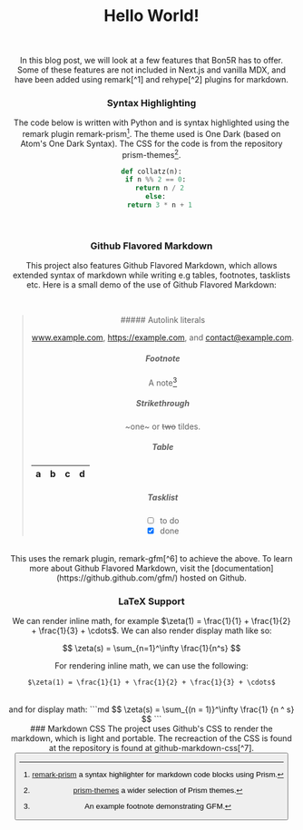 
<PageTitle title="Hello World!" />
<Header />

# Hello World!

<Author author="Manu Anish" date="3/14/15" displayName="manuanish" />
<br />
<br />
In this blog post, we will look at a few features that Bon5R has to offer. Some of
these features are not included in Next.js and vanilla MDX, and have been added using
remark[^1] and rehype[^2] plugins for markdown.
<br />

### Syntax Highlighting

The code below is written with Python and is syntax highlighted using the remark plugin remark-prism[^3].
The theme used is One Dark (based on Atom's One Dark Syntax). The CSS for the code is from the repository prism-themes[^4].

```py
def collatz(n):
  if n %% 2 == 0:
    return n / 2
  else:
    return 3 * n + 1
```

<br />

### Github Flavored Markdown

This project also features Github Flavored Markdown, which allows extended syntax of markdown while writing
e.g tables, footnotes, tasklists etc. Here is a small demo of the use of Github Flavored Markdown:

<br/>
<blockquote>
##### Autolink literals

www.example.com, https://example.com, and contact@example.com.

##### Footnote

A note[^5]

##### Strikethrough

~one~ or ~~two~~ tildes.

##### Table

| a   | b   |   c |  d  |
| --- | :-- | --: | :-: |

##### Tasklist

- [ ] to do
- [x] done
  </blockquote>

<br />
This uses the remark plugin, remark-gfm[^6] to achieve the above. To learn more about
Github Flavored Markdown, visit the [documentation](https://github.github.com/gfm/)
hosted on Github.
<br />

### LaTeX Support

We can render inline math, for example $\zeta(1) = \frac{1}{1} + \frac{1}{2} + \frac{1}{3} + \cdots$. We can also render
display math like so:

$$
\zeta(s) = \sum_{n=1}^\infty \frac{1}{n^s}
$$

For rendering inline math, we can use the following:

```md
$\zeta(1) = \frac{1}{1} + \frac{1}{2} + \frac{1}{3} + \cdots$
```

<br />
and for display math: ```md $$ \zeta(s) = \sum_{(n = 1)}^\infty \frac{1}
{n ^ s}
$$ ```
<br />
### Markdown CSS The project uses Github's CSS to render the markdown, which is light
and portable. The recreaction of the CSS is found at the repository is found at github-markdown-css[^7].

[^1]: [remark](https://github.com/remarkjs/remark) is a popular tool that transforms markdown with plugins.
[^2]: [rehype](https://github.com/rehypejs/rehype) a HTML processor powered by plugins part of the @unifiedjs collective.
[^3]: [remark-prism](https://github.com/sergioramos/remark-prism) a syntax highlighter for markdown code blocks using Prism.
[^4]: [prism-themes](https://github.com/PrismJS/prism-themes) a wider selection of Prism themes.
[^5]: An example footnote demonstrating GFM.
[^6]: [remark-gfm](https://github.com/remarkjs/remark-gfm) a remark plugin to support GFM.
[^7]: [github-markdown-css](https://github.com/sindresorhus/github-markdown-css) The minimal amount of CSS to replicate the GitHub Markdown style

<Button href="/" text="Return Home" />
